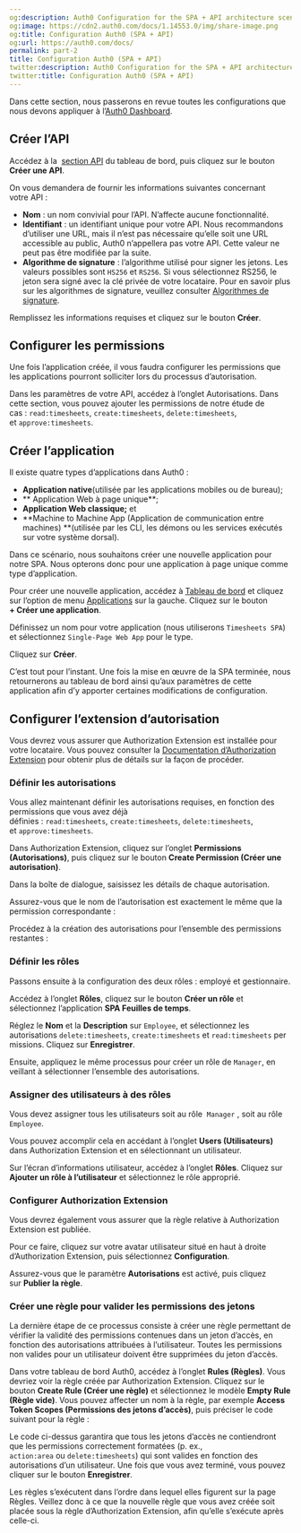 ```yaml
---
og:description: Auth0 Configuration for the SPA + API architecture scenario
og:image: https://cdn2.auth0.com/docs/1.14553.0/img/share-image.png
og:title: Configuration Auth0 (SPA + API)
og:url: https://auth0.com/docs/
permalink: part-2
title: Configuration Auth0 (SPA + API)
twitter:description: Auth0 Configuration for the SPA + API architecture scenario
twitter:title: Configuration Auth0 (SPA + API)
---
```




Dans cette section, nous passerons en revue toutes les configurations que nous devons appliquer à l’[Auth0 Dashboard](%24%7Bmanage_url%7D).

## Créer l’API

Accédez à la  [section API](%24%7Bmanage_url%7D/#/apis) du tableau de bord, puis cliquez sur le bouton **Créer une API**.

On vous demandera de fournir les informations suivantes concernant votre API :

* **Nom** : un nom convivial pour l’API. N’affecte aucune fonctionnalité.
* **Identifiant** : un identifiant unique pour votre API. Nous recommandons d’utiliser une URL, mais il n’est pas nécessaire qu’elle soit une URL accessible au public, Auth0 n’appellera pas votre API. Cette valeur ne peut pas être modifiée par la suite.
* **Algorithme de signature** : l’algorithme utilisé pour signer les jetons. Les valeurs possibles sont `HS256` et `RS256`. Si vous sélectionnez RS256, le jeton sera signé avec la clé privée de votre locataire. Pour en savoir plus sur les algorithmes de signature, veuillez consulter [Algorithmes de signature](/applications/signing-algorithms).

Remplissez les informations requises et cliquez sur le bouton **Créer**.

## Configurer les permissions

Une fois l’application créée, il vous faudra configurer les permissions que les applications pourront solliciter lors du processus d’autorisation.

Dans les paramètres de votre API, accédez à l’onglet Autorisations. Dans cette section, vous pouvez ajouter les permissions de notre étude de cas : `read:timesheets`, `create:timesheets`, `delete:timesheets`, et `approve:timesheets`.

## Créer l’application

Il existe quatre types d’applications dans Auth0 :

* **Application native**(utilisée par les applications mobiles ou de bureau);
* ** Application Web à page unique**;
* **Application Web classique;** et
* **Machine to Machine App (Application de communication entre machines) **(utilisée par les CLI, les démons ou les services exécutés sur votre système dorsal).

Dans ce scénario, nous souhaitons créer une nouvelle application pour notre SPA. Nous opterons donc pour une application à page unique comme type d’application.

Pour créer une nouvelle application, accédez à [Tableau de bord](%24%7Bmanage_url%7D) et cliquez sur l’option de menu [Applications](%24%7Bmanage_url%7D/#/applications) sur la gauche. Cliquez sur le bouton **+ Créer une application**.

Définissez un nom pour votre application (nous utiliserons `Timesheets SPA`) et sélectionnez `Single-Page Web App` pour le type.

Cliquez sur **Créer**.

C’est tout pour l’instant. Une fois la mise en œuvre de la SPA terminée, nous retournerons au tableau de bord ainsi qu’aux paramètres de cette application afin d’y apporter certaines modifications de configuration.

## Configurer l’extension d’autorisation

Vous devrez vous assurer que Authorization Extension est installée pour votre locataire. Vous pouvez consulter la [Documentation d’Authorization Extension](/extensions/authorization-extension) pour obtenir plus de détails sur la façon de procéder.

### Définir les autorisations

Vous allez maintenant définir les autorisations requises, en fonction des permissions que vous avez déjà définies : `read:timesheets`, `create:timesheets`, `delete:timesheets`, et `approve:timesheets`.

Dans Authorization Extension, cliquez sur l’onglet **Permissions (Autorisations)**, puis cliquez sur le bouton **Create Permission (Créer une autorisation)**.

Dans la boîte de dialogue, saisissez les détails de chaque autorisation.

Assurez-vous que le nom de l’autorisation est exactement le même que la permission correspondante :

Procédez à la création des autorisations pour l’ensemble des permissions restantes :

### Définir les rôles

Passons ensuite à la configuration des deux rôles : employé et gestionnaire.

Accédez à l’onglet **Rôles**, cliquez sur le bouton **Créer un rôle** et sélectionnez l’application **SPA Feuilles de temps**.

Réglez le **Nom** et la **Description** sur `Employee`, et sélectionnez les autorisations `delete:timesheets`, `create:timesheets` et `read:timesheets` permissions. Cliquez sur **Enregistrer**.

Ensuite, appliquez le même processus pour créer un rôle de `Manager`, en veillant à sélectionner l’ensemble des autorisations.

### Assigner des utilisateurs à des rôles

Vous devez assigner tous les utilisateurs soit au rôle  `Manager` , soit au rôle `Employee`.

Vous pouvez accomplir cela en accédant à l’onglet **Users (Utilisateurs)** dans Authorization Extension et en sélectionnant un utilisateur.

Sur l’écran d’informations utilisateur, accédez à l’onglet **Rôles**. Cliquez sur **Ajouter un rôle à l’utilisateur** et sélectionnez le rôle approprié.

### Configurer Authorization Extension

Vous devrez également vous assurer que la règle relative à Authorization Extension est publiée.

Pour ce faire, cliquez sur votre avatar utilisateur situé en haut à droite d’Authorization Extension, puis sélectionnez **Configuration**.

Assurez-vous que le paramètre **Autorisations** est activé, puis cliquez sur **Publier la règle**.

### Créer une règle pour valider les permissions des jetons

La dernière étape de ce processus consiste à créer une règle permettant de vérifier la validité des permissions contenues dans un jeton d’accès, en fonction des autorisations attribuées à l’utilisateur. Toutes les permissions non valides pour un utilisateur doivent être supprimées du jeton d’accès.

Dans votre tableau de bord Auth0, accédez à l’onglet **Rules (Règles)**. Vous devriez voir la règle créée par Authorization Extension. Cliquez sur le bouton **Create Rule (Créer une règle)** et sélectionnez le modèle **Empty Rule (Règle vide)**. Vous pouvez affecter un nom à la règle, par exemple **Access Token Scopes (Permissions des jetons d’accès)**, puis préciser le code suivant pour la règle :



Le code ci-dessus garantira que tous les jetons d’accès ne contiendront que les permissions correctement formatées (p. ex., `action:area` ou `delete:timesheets`) qui sont valides en fonction des autorisations d’un utilisateur. Une fois que vous avez terminé, vous pouvez cliquer sur le bouton **Enregistrer**.

Les règles s’exécutent dans l’ordre dans lequel elles figurent sur la page Règles. Veillez donc à ce que la nouvelle règle que vous avez créée soit placée sous la règle d’Authorization Extension, afin qu’elle s’exécute après celle-ci.